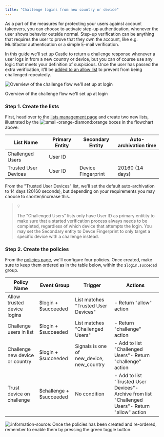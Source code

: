 ```yaml
---
title: "Challenge logins from new country or device"
---
```


As a part of the measures for protecting your users against account takeovers, you can choose to activate step-up authentication, whenever the user shows behavior outside normal. Step-up verification can be anything that requires the user to prove that they own the account, like e.g. Multifactor authentication or a simple E-mail verification.

In this guide we'll set up Castle to return a challenge response whenever a user logs in from a new country or device, but you can of course use any logic that meets your definition of suspicious. Once the user has passed the extra verification, it'll be [added to an allow list](/docs/tutorial-trust-a-users-device-for-14-days) to prevent from being challenged repeatedly. 

![Overview of the challenge flow we'll set up at login](/images/dde701e-bild.png)

Overview of the challenge flow we'll set up at login

### Step 1\. Create the lists

First, head over to the [lists management page](https://dashboard.castle.io/v2/lists) and create two new lists, illustrated by the ![:small-orange-diamond:](/images/small-orange-diamond.png ":small-orange-diamond:")orange boxes in the flowchart above:

| List Name            | Primary Entity | Secondary Entity   | Auto-archivation time |
| -------------------- | -------------- | ------------------ | --------------------- |
| Challenged Users     | User ID        |                    |                       |
| Trusted User Devices | User ID        | Device Fingerprint | 20160 (14 days)       |

From the "Trusted User Devices" list, we'll set the default auto-archivation to 14 days (20160 seconds), but depending on your requirements you may choose to shorten/increase this.

> 💡
> 
> The "Challenged Users" lists only have User ID as primary entitity to make sure that a started verification process always needs to be completed, regardless of which device that attempts the login. You may set the Secondary entity to Devce Fingerprint to only target a specific device with a challenge instead.

### Step 2\. Create the policies

From the [policies page](https://dashboard.castle.io/policies), we'll configure four policies. Once created, make sure to keep them ordered as in the table below, within the `$login.succeded` group.

| Policy Name                     | Event Group              | Trigger                                     | Actions                                                                                              |
| ------------------------------- | ------------------------ | ------------------------------------------- | ---------------------------------------------------------------------------------------------------- |
| Allow trusted device logins     | $login \+ $succeeded     | List matches "Trusted User Devices"         | \- Return "allow" action                                                                             |
| Challenge users in list         | $login \+ $succeeded     | List matches "Challenged Users"             | \- Return "challenge" action                                                                         |
| Challenge new device or country | $login \+ $succeeded     | Signals is one of new\_device, new\_country | \- Add to list "Challenged Users"\- Return "challenge" action                                        |
| Trust device on challenge       | $challenge \+ $succeeded | No condition                                | \- Add to list "Trusted User Devices"\- Archive from list "Challenged Users"\- Return "allow" action |

![:information-source:](/images/information-source.png ":information-source:") Once the policies has been created and re-ordered, remember to enable them by pressing the green toggle button